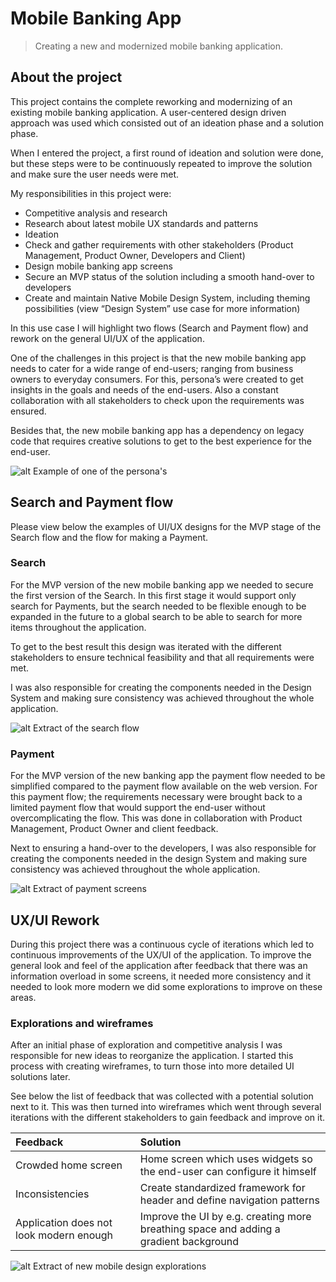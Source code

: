 # Mobile Banking App

> Creating a new and modernized mobile banking application.

## About the project
This project contains the complete reworking and modernizing of an existing mobile banking application. A user-centered design driven approach was used which consisted out of an ideation phase and a solution phase.

When I entered the project, a first round of ideation and solution were done, but these steps were to be continuously repeated to improve the solution and make sure the user needs were met.

My responsibilities in this project were:

- Competitive analysis and research
- Research about latest mobile UX standards and patterns
- Ideation
- Check and gather requirements with other stakeholders (Product Management, Product Owner, Developers and Client)
- Design mobile banking app screens
- Secure an MVP status of the solution including a smooth hand-over to developers
- Create and maintain Native Mobile Design System, including theming possibilities (view “Design System” use case for more information)

In this use case I will highlight two flows (Search and Payment flow) and rework on the general UI/UX of the application.

One of the challenges in this project is that the new mobile banking app needs to cater for a wide range of end-users; ranging from business owners to everyday consumers. For this, persona’s were created to get insights in the goals and needs of the end-users. Also a constant collaboration with all stakeholders to check upon the requirements was ensured.

Besides that, the new mobile banking app has a dependency on legacy code that requires creative solutions to get to the best experience for the end-user.

![alt](./Persona.jpeg "text on mouseover")
Example of one of the persona's

## Search and Payment flow
Please view below the examples of UI/UX designs for the MVP stage of the Search flow and the flow for making a Payment.

### Search
For the MVP version of the new mobile banking app we needed to secure the first version of the Search. In this first stage it would support only search for Payments, but the search needed to be flexible enough to be expanded in the future to a global search to be able to search for more items throughout the application.

To get to the best result this design was iterated with the different stakeholders to ensure technical feasibility and that all requirements were met.

I was also responsible for creating the components needed in the Design System and making sure consistency was achieved throughout the whole application.

![alt](./Search.png "text on mouseover")
Extract of the search flow

### Payment
For the MVP version of the new banking app the payment flow needed to be simplified compared to the payment flow available on the web version. For this payment flow; the requirements necessary were brought back to a limited payment flow that would support the end-user without overcomplicating the flow. This was done in collaboration with Product Management, Product Owner and client feedback.

Next to ensuring a hand-over to the developers, I was also responsible for creating the components needed in the design System and making sure consistency was achieved throughout the whole application.

![alt](./Payment.png "text on mouseover")
Extract of payment screens

## UX/UI Rework
During this project there was a continuous cycle of iterations which led to continuous improvements of the UX/UI of the application. To improve the general look and feel of the application after feedback that there was an information overload in some screens, it needed more consistency and it needed to look more modern we did some explorations to improve on these areas.

### Explorations and wireframes

After an initial phase of exploration and competitive analysis I was responsible for new ideas to reorganize the application. I started this process with creating wireframes, to turn those into more detailed UI solutions later.

See below the list of feedback that was collected with a potential solution next to it. This was then turned into wireframes which went through several iterations with the different stakeholders to gain feedback and improve on it.

 |Feedback|Solution|
 |:-------------|:-------|
 |Crowded home screen|Home screen which uses widgets so the end-user can configure it himself|
 |Inconsistencies|Create standardized framework for header and define navigation patterns|
 |Application does not look modern enough|Improve the UI by e.g. creating more breathing space and adding a gradient background|

![alt](./UI.png "text on mouseover")
Extract of new mobile design explorations